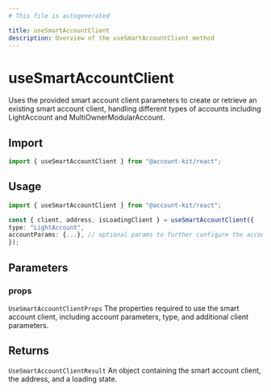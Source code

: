 ```yaml
---
# This file is autogenerated

title: useSmartAccountClient
description: Overview of the useSmartAccountClient method
---
```


# useSmartAccountClient

Uses the provided smart account client parameters to create or retrieve an existing smart account client, handling different types of accounts including LightAccount and MultiOwnerModularAccount.

## Import

```ts
import { useSmartAccountClient } from "@account-kit/react";
```

## Usage

```ts
import { useSmartAccountClient } from "@account-kit/react";

const { client, address, isLoadingClient } = useSmartAccountClient({
type: "LightAccount",
accountParams: {...}, // optional params to further configure the account
});
```

## Parameters

### props

`UseSmartAccountClientProps`
The properties required to use the smart account client, including account parameters, type, and additional client parameters.

## Returns

`UseSmartAccountClientResult`
An object containing the smart account client, the address, and a loading state.
